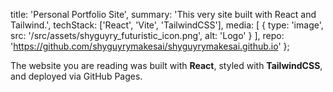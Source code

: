   title: 'Personal Portfolio Site',
  summary: 'This very site built with React and Tailwind.',
  techStack: ['React', 'Vite', 'TailwindCSS'],
  media: [
    { type: 'image', src: '/src/assets/shyguyry_futuristic_icon.png', alt: 'Logo' }
  ],
  repo: 'https://github.com/shyguyrymakesai/shyguyrymakesai.github.io'
};

The website you are reading was built with **React**, styled with **TailwindCSS**, and deployed via GitHub Pages.
